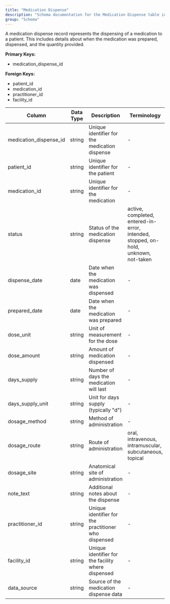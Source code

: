 ```yaml
---
title: "Medication Dispense"
description: "Schema documentation for the Medication Dispense table in the Metriport data model"
group: "Schema"
---
```


A medication dispense record represents the dispensing of a medication to a patient. This includes details about when the medication was prepared, dispensed, and the quantity provided.

**Primary Keys:**
* medication_dispense_id

**Foreign Keys:**
* patient_id
* medication_id
* practitioner_id
* facility_id

| Column | Data Type | Description | Terminology |
| ------ | --------- | ----------- | ----------- |
| medication_dispense_id | string | Unique identifier for the medication dispense | - |
| patient_id | string | Unique identifier for the patient | - |
| medication_id | string | Unique identifier for the medication | - |
| status | string | Status of the medication dispense | active, completed, entered-in-error, intended, stopped, on-hold, unknown, not-taken |
| dispense_date | date | Date when the medication was dispensed | - |
| prepared_date | date | Date when the medication was prepared | - |
| dose_unit | string | Unit of measurement for the dose | - |
| dose_amount | string | Amount of medication dispensed | - |
| days_supply | string | Number of days the medication will last | - |
| days_supply_unit | string | Unit for days supply (typically "d") | - |
| dosage_method | string | Method of administration | - |
| dosage_route | string | Route of administration | oral, intravenous, intramuscular, subcutaneous, topical |
| dosage_site | string | Anatomical site of administration | - |
| note_text | string | Additional notes about the dispense | - |
| practitioner_id | string | Unique identifier for the practitioner who dispensed | - |
| facility_id | string | Unique identifier for the facility where dispensed | - |
| data_source | string | Source of the medication dispense data | - |
